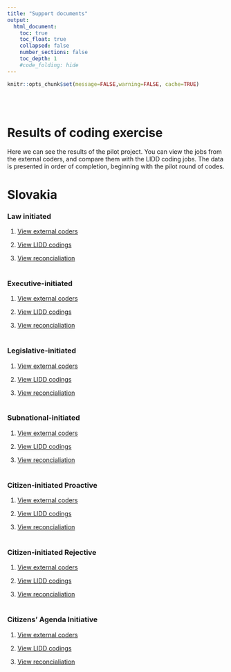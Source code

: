 ```yaml
---
title: "Support documents"
output:
  html_document:
    toc: true
    toc_float: true
    collapsed: false
    number_sections: false
    toc_depth: 1
    #code_folding: hide
---
```


```r
knitr::opts_chunk$set(message=FALSE,warning=FALSE, cache=TRUE)
```
<br/><br/>

# Results of coding exercise
Here we can see the results of the pilot project. You can view the jobs from the external coders, and compare them with the LIDD coding jobs. The data is presented in order of completion, beginning with the pilot round of codes. 


# Slovakia

### Law initiated
1. <a href="https://fmendez72.github.io/lidd/Liddpages/Executive_coder1.html" target="_blank">View external coders</a>

2. <a href="https://fmendez72.github.io/lidd/Liddpages/lawInitiatedDefinitions.html" target="_blank">View LIDD codings</a>

3. <a href="https://fmendez72.github.io/lidd/Liddpages/lawInitiatedDefinitions.html" target="_blank">View reconcialiation</a>
<br/><br/>

### Executive-initiated
1. <a href="https://fmendez72.github.io/lidd/Liddpages/Executive_coder1.html" target="_blank">View external coders</a>

2. <a href="https://fmendez72.github.io/lidd/Liddpages/lawInitiatedDefinitions.html" target="_blank">View LIDD codings</a>

3. <a href="https://fmendez72.github.io/lidd/Liddpages/lawInitiatedDefinitions.html" target="_blank">View reconcialiation</a>
<br/><br/>

### Legislative-initiated
1. <a href="https://fmendez72.github.io/lidd/Liddpages/ConceptualMap.html" target="_blank">View external coders</a>

2. <a href="https://fmendez72.github.io/lidd/Liddpages/lawInitiatedDefinitions.html" target="_blank">View LIDD codings</a>

3. <a href="https://fmendez72.github.io/lidd/Liddpages/lawInitiatedDefinitions.html" target="_blank">View reconcialiation</a>
<br/><br/>

### Subnational-initiated
1. <a href="https://fmendez72.github.io/lidd/Liddpages/ConceptualMap.html" target="_blank">View external coders</a>

2. <a href="https://fmendez72.github.io/lidd/Liddpages/lawInitiatedDefinitions.html" target="_blank">View LIDD codings</a>

3. <a href="https://fmendez72.github.io/lidd/Liddpages/lawInitiatedDefinitions.html" target="_blank">View reconcialiation</a>
<br/><br/>

### Citizen-initiated Proactive
1. <a href="https://fmendez72.github.io/lidd/Liddpages/ConceptualMap.html" target="_blank">View external coders</a>

2. <a href="https://fmendez72.github.io/lidd/Liddpages/lawInitiatedDefinitions.html" target="_blank">View LIDD codings</a>

3. <a href="https://fmendez72.github.io/lidd/Liddpages/lawInitiatedDefinitions.html" target="_blank">View reconcialiation</a>
<br/><br/>

### Citizen-initiated Rejective
1. <a href="https://fmendez72.github.io/lidd/Liddpages/ConceptualMap.html" target="_blank">View external coders</a>

2. <a href="https://fmendez72.github.io/lidd/Liddpages/lawInitiatedDefinitions.html" target="_blank">View LIDD codings</a>

3. <a href="https://fmendez72.github.io/lidd/Liddpages/lawInitiatedDefinitions.html" target="_blank">View reconcialiation</a>
<br/><br/>

### Citizens' Agenda Initiative
1. <a href="https://fmendez72.github.io/lidd/Liddpages/ConceptualMap.html" target="_blank">View external coders</a>

2. <a href="https://fmendez72.github.io/lidd/Liddpages/lawInitiatedDefinitions.html" target="_blank">View LIDD codings</a>

3. <a href="https://fmendez72.github.io/lidd/Liddpages/lawInitiatedDefinitions.html" target="_blank">View reconcialiation</a>
<br/><br/>

